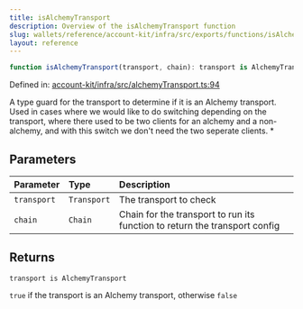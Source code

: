 ```yaml
---
title: isAlchemyTransport
description: Overview of the isAlchemyTransport function
slug: wallets/reference/account-kit/infra/src/exports/functions/isAlchemyTransport
layout: reference
---
```


```ts
function isAlchemyTransport(transport, chain): transport is AlchemyTransport;
```

Defined in: [account-kit/infra/src/alchemyTransport.ts:94](https://github.com/alchemyplatform/aa-sdk/blob/923a52171f7246172caf350853843e6680197da9/account-kit/infra/src/alchemyTransport.ts#L94)

A type guard for the transport to determine if it is an Alchemy transport.
Used in cases where we would like to do switching depending on the transport, where there used
to be two clients for an alchemy and a non-alchemy, and with this switch we don't need the two seperate clients. \*

## Parameters

| Parameter   | Type        | Description                                                                |
| :---------- | :---------- | :------------------------------------------------------------------------- |
| `transport` | `Transport` | The transport to check                                                     |
| `chain`     | `Chain`     | Chain for the transport to run its function to return the transport config |

## Returns

`transport is AlchemyTransport`

`true` if the transport is an Alchemy transport, otherwise `false`
